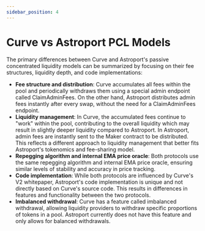 ```yaml
---
sidebar_position: 4
---
```


# Curve vs Astroport PCL Models

The primary differences between Curve and Astroport's passive concentrated liquidity models can be summarized by focusing on their fee structures, liquidity depth, and code implementations:

- **Fee structure and distribution**: Curve accumulates all fees within the pool and periodically withdraws them using a special admin endpoint called ClaimAdminFees. On the other hand, Astroport distributes admin fees instantly after every swap, without the need for a ClaimAdminFees endpoint.
- **Liquidity management**: In Curve, the accumulated fees continue to "work" within the pool, contributing to the overall liquidity which may result in slightly deeper liquidity compared to Astroport. In Astroport, admin fees are instantly sent to the Maker contract to be distributed. This reflects a different approach to liquidity management that better fits Astroport's tokenomics and fee-sharing model.
- **Repegging algorithm and internal EMA price oracle**: Both protocols use the same repegging algorithm and internal EMA price oracle, ensuring similar levels of stability and accuracy in price tracking.
- **Code implementation**: While both protocols are influenced by Curve's V2 whitepaper, Astroport's code implementation is unique and not directly based on Curve's source code. This results in differences in features and functionality between the two protocols.
- **Imbalanced withdrawal**: Curve has a feature called imbalanced withdrawal, allowing liquidity providers to withdraw specific proportions of tokens in a pool. Astroport currently does not have this feature and only allows for balanced withdrawals.
